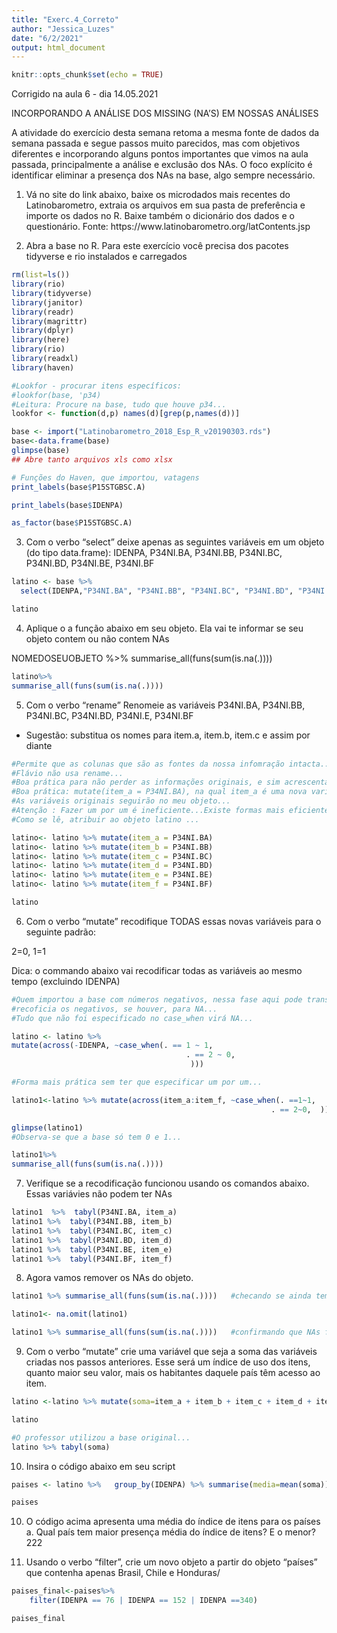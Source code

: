 ```yaml
---
title: "Exerc.4_Correto"
author: "Jessica_Luzes"
date: "6/2/2021"
output: html_document
---
```


```r
knitr::opts_chunk$set(echo = TRUE)
```

Corrigido na aula 6 - dia 14.05.2021

INCORPORANDO
A ANÁLISE DOS MISSING (NA’S) EM NOSSAS ANÁLISES

A atividade do exercício desta semana retoma a mesma fonte de dados da semana passada e segue passos muito parecidos, mas com objetivos diferentes e incorporando alguns pontos importantes que vimos na aula passada, principalmente a análise e exclusão dos NAs. O foco explícito é identificar eliminar a presença dos NAs na base, algo sempre necessário.

1. Vá no site do link abaixo, baixe os microdados mais recentes do Latinobarometro, extraia os  arquivos em sua pasta de preferência e importe os dados no R. Baixe também o  dicionário dos dados e o questionário. Fonte: https://www.latinobarometro.org/latContents.jsp

2. Abra a base no R. Para este exercício você precisa dos pacotes tidyverse e rio instalados e carregados

```r
rm(list=ls())
library(rio)
library(tidyverse)
library(janitor)
library(readr)
library(magrittr)
library(dplyr)
library(here)
library(rio)
library(readxl)
library(haven)

#Lookfor - procurar itens específicos:
#lookfor(base, 'p34)
#Leitura: Procure na base, tudo que houve p34...
lookfor <- function(d,p) names(d)[grep(p,names(d))]
```

```r
base <- import("Latinobarometro_2018_Esp_R_v20190303.rds")
base<-data.frame(base)
glimpse(base)
## Abre tanto arquivos xls como xlsx
```

```r
# Funções do Haven, que importou, vatagens
print_labels(base$P15STGBSC.A)
```

```r
print_labels(base$IDENPA)

```

```r
as_factor(base$P15STGBSC.A)

```


3. Com o verbo "select" deixe apenas as seguintes variáveis em um objeto (do tipo data.frame): IDENPA, P34NI.BA, P34NI.BB, P34NI.BC, P34NI.BD, P34NI.BE, P34NI.BF

```r
latino <- base %>% 
  select(IDENPA,"P34NI.BA", "P34NI.BB", "P34NI.BC", "P34NI.BD", "P34NI.BE", "P34NI.BF")
```


```r
latino
```


4. Aplique o a função abaixo em seu objeto. Ela vai te informar se seu objeto contem ou não contem NAs

NOMEDOSEUOBJETO %>%
summarise_all(funs(sum(is.na(.))))

```r
latino%>%
summarise_all(funs(sum(is.na(.))))
```


5. Com o verbo "rename" Renomeie as variáveis P34NI.BA, P34NI.BB, P34NI.BC, P34NI.BD, P34NI.E,  P34NI.BF

 - Sugestão: substitua os nomes para item.a, item.b, item.c e assim por diante

```r
#Permite que as colunas que são as fontes da nossa infomração intacta...
#Flávio não usa rename...
#Boa prática para não perder as informações originais, e sim acrescentar novas colunas com mutações... Ou seja, evitar usar rename e usar mais o mutate...
#Boa prática: mutate(item_a = P34NI.BA), na qual item_a é uma nova variável que vai conviver com o P34NI.BA (antiga variável)...
#As variáveis originais seguirão no meu objeto...
#Atenção : Fazer um por um é ineficiente...Existe formas mais eficientes... 
#Como se lê, atribuir ao objeto latino ...

latino<- latino %>% mutate(item_a = P34NI.BA)
latino<- latino %>% mutate(item_b = P34NI.BB)
latino<- latino %>% mutate(item_c = P34NI.BC)
latino<- latino %>% mutate(item_d = P34NI.BD)
latino<- latino %>% mutate(item_e = P34NI.BE)
latino<- latino %>% mutate(item_f = P34NI.BF)

```

```r
latino
```


6. Com o verbo "mutate" recodifique TODAS essas novas variáveis para o seguinte padrão:

2=0, 1=1

Dica: o commando abaixo vai recodificar todas as variáveis ao mesmo tempo (excluindo IDENPA)

```r
#Quem importou a base com números negativos, nessa fase aqui pode transformar tudo em missing...
#recoficia os negativos, se houver, para NA...
#Tudo que não foi especificado no case_when virá NA...

latino <- latino %>%     
mutate(across(-IDENPA, ~case_when(. == 1 ~ 1,
                                       . == 2 ~ 0,
                                        )))
```


```r
#Forma mais prática sem ter que especificar um por um...

latino1<-latino %>% mutate(across(item_a:item_f, ~case_when(. ==1~1,
                                                          . == 2~0,  )))
```

```r
glimpse(latino1)
#Observa-se que a base só tem 0 e 1...
```


```r
latino1%>%
summarise_all(funs(sum(is.na(.))))
```


7. Verifique se a recodificação funcionou usando os comandos abaixo. Essas variávies não podem ter NAs

```r
latino1  %>%  tabyl(P34NI.BA, item_a)
latino1 %>%  tabyl(P34NI.BB, item_b)
latino1 %>%  tabyl(P34NI.BC, item_c)
latino1 %>%  tabyl(P34NI.BD, item_d)
latino1 %>%  tabyl(P34NI.BE, item_e)
latino1 %>%  tabyl(P34NI.BF, item_f)

```


8. Agora vamos remover os NAs do objeto.


```r
latino1 %>% summarise_all(funs(sum(is.na(.))))   #checando se ainda tem NA

```

```r
latino1<- na.omit(latino1) 

```


```r
latino1 %>% summarise_all(funs(sum(is.na(.))))   #confirmando que NAs foram removidos

```


9. Com o verbo "mutate" crie uma variável que seja a soma das variáveis criadas nos passos anteriores. Esse será um índice de uso dos itens, quanto maior seu valor, mais os habitantes daquele país têm acesso ao item.

```r
latino <-latino %>% mutate(soma=item_a + item_b + item_c + item_d + item_e + item_f)
```

```r
latino
```


```r
#O professor utilizou a base original...
latino %>% tabyl(soma)
```


10. Insira o código abaixo em seu script


```r
paises <- latino %>%   group_by(IDENPA) %>% summarise(media=mean(soma))
```

```r
paises
```

10. O código acima apresenta uma média do índice de itens para os países a. Qual país tem maior presença média do índice de itens? E o menor? 222


11. Usando o verbo "filter", crie um novo objeto a partir do objeto "países" que contenha apenas Brasil, Chile e Honduras/


```r
paises_final<-paises%>%
    filter(IDENPA == 76 | IDENPA == 152 | IDENPA ==340)
```


```r
paises_final
```

